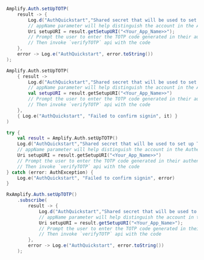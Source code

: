 <BlockSwitcher>
<Block name="Java">

```java
Amplify.Auth.setUpTOTP(
    result -> {
        Log.d("AuthQuickstart","Shared secret that will be used to set up TOTP in the authenticator app" + result.getSharedSecret());
        // appName parameter will help distinguish the account in the Authenticator app
        Uri setupURI = result.getSetupURI("<Your_App_Name>>");
        // Prompt the user to enter the TOTP code generated in their authenticator app
        // Then invoke `verifyTOTP` api with the code
    },
    error -> Log.e("AuthQuickstart", error.toString())
);
```

</Block>
<Block name="Kotlin - Callbacks">

```kotlin
Amplify.Auth.setUpTOTP(
    { result ->
        Log.d("AuthQuickstart","Shared secret that will be used to set up TOTP in the authenticator app ${result.sharedSecret}")
        // appName parameter will help distinguish the account in the Authenticator app
        val setupURI = result.getSetupURI("<Your_App_Name>>")
        // Prompt the user to enter the TOTP code generated in their authenticator app
        // Then invoke `verifyTOTP` api with the code
    },
    { Log.e("AuthQuickstart", "Failed to confirm signin", it) }
)
```

</Block>
<Block name="Kotlin - Coroutines">

```kotlin
try {
    val result = Amplify.Auth.setUpTOTP()
    Log.d("AuthQuickstart","Shared secret that will be used to set up TOTP in the authenticator app ${result.sharedSecret}")
    // appName parameter will help distinguish the account in the Authenticator app
    Uri setupURI = result.getSetupURI("<Your_App_Name>>")
    // Prompt the user to enter the TOTP code generated in their authenticator app
    // Then invoke `verifyTOTP` api with the code
} catch (error: AuthException) {
    Log.e("AuthQuickstart", "Failed to confirm signin", error)
}
```

</Block>
<Block name="RxJava">

```java
RxAmplify.Auth.setUpTOTP()
    .subscribe(
        result -> {
            Log.d("AuthQuickstart","Shared secret that will be used to set up TOTP in the authenticator app" + result.getSharedSecret());
            // appName parameter will help distinguish the account in the Authenticator app
            Uri setupURI = result.getSetupURI("<Your_App_Name>");
            // Prompt the user to enter the TOTP code generated in their authenticator app
            // Then invoke `verifyTOTP` api with the code
        },
        error -> Log.e("AuthQuickstart", error.toString())
    );
```

</Block>
</BlockSwitcher>
